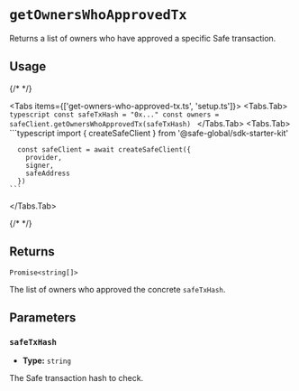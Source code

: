 
# `getOwnersWhoApprovedTx`

Returns a list of owners who have approved a specific Safe transaction.

## Usage

{/* <!-- vale off --> */}

<Tabs items={['get-owners-who-approved-tx.ts', 'setup.ts']}>
  <Tabs.Tab>
    ```typescript
    const safeTxHash = "0x..."
    const owners = safeClient.getOwnersWhoApprovedTx(safeTxHash)
    ```
  </Tabs.Tab>
  <Tabs.Tab>
    ```typescript
      import { createSafeClient } from '@safe-global/sdk-starter-kit'

      const safeClient = await createSafeClient({
        provider,  
        signer,
        safeAddress
      })
    ```
  </Tabs.Tab>
</Tabs>

{/* <!-- vale on --> */}

## Returns

`Promise<string[]>`

The list of owners who approved the concrete `safeTxHash`.

## Parameters

### `safeTxHash`

- **Type:** `string`

The Safe transaction hash to check.